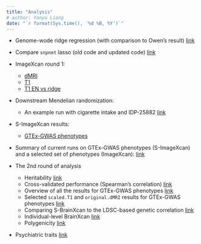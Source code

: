 ```yaml
---
title: "Analysis"
# author: Yanyu Liang
date: "`r format(Sys.time(), '%d %B, %Y')`"
---
```


* Genome-wode ridge regression (with comparison to Owen's result) [link](gw_ridge.html)
* Compare `snpnet` lasso (old code and updated code) [link](gw_lasso_update.html)
* ImageXcan round 1:
    - [dMRI](imagexcan_round_1_dmri.html)
    - [T1](imagexcan_round_1_t1.html)
    - [T1 EN vs ridge](imagexcan_round_1_t1_en_vs_ridge.html)
* Downstream Mendelian randomization:
    - An example run with cigarette intake and IDP-25882 [link](example_mr.html)

* S-ImageXcan results:
    - [GTEx-GWAS phenotypes](simagexcan_gtex_gwas.html)

* Summary of current runs on GTEx-GWAS phenotypes (S-ImageXcan) and a selected set of phenotypes (ImageXcan): [link](summary_121520.html)

* The 2nd round of analysis
    - Heritability [link](round_2_h2.html)
    - Cross-validated performance (Spearman's correlation) [link](round_2_cv_perf.html)
    - Overview of all the results for GTEx-GWAS phenotypes [link](round_2_gtex_gwas.html)
    - Selected `scaled.T1` and `original.dMRI` results for GTEx-GWAS phenotypes [link](round_2_gtex_gwas_selected.html)
    - Comparing S-BrainXcan to the LDSC-based genetic correlation [link](round_2_gen_cor.html)
    - Individual-level BrainXcan [link](round_2_indiv.html)
    - Polygenicity [link](round_2_polygenicity.html)

* Psychiatric traits [link](simagexcan_psychiatric.html)

